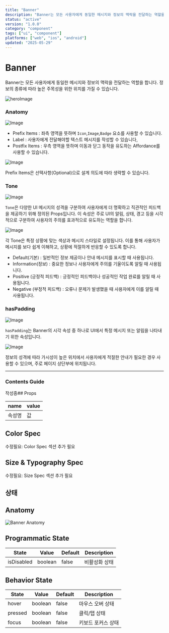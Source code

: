 ```yaml
---
title: "Banner"
description: "Banner는 모든 사용자에게 동일한 메시지와 정보의 맥락을 전달하는 역할을 합니다. 정보의 종류에 따라 높은 주목성을 위한 위치를 가질 수 있습니다."
status: "active"
version: "1.0.0"
category: "component"
tags: ["ui", "component"]
platforms: ["web", "ios", "android"]
updated: "2025-05-29"
---
```


# Banner 

Banner는 모든 사용자에게 동일한 메시지와 정보의 맥락을 전달하는 역할을 합니다. 정보의 종류에 따라 높은 주목성을 위한 위치를 가질 수 있습니다.

![heroImage](https://img.29cm.co.kr/next-edition/2024/08/20/e8631c1cb9db48c0b74bb06c174c71f8_20240820022856.jpg)

### Anatomy

![Image](https://img.29cm.co.kr/next-edition/2024/08/20/8a42bee0bd6a4b6faa33fcdc703c281f_20240820030106.jpg)

-  Prefix Items : 좌측 영역을 뜻하며 `Icon`,`Image`,`Badge` 요소를 사용할 수 있습니다. 
-  Label : 사용자에게 전달해야할 텍스트 메시지를 작성할 수 있습니다, 
-  Postfix Items : 우측 영역을 뜻하며 이동과 닫그 동작을 유도하는 Affordance를 사용할 수 있습니다.  

![Image](https://img.29cm.co.kr/next-edition/2024/08/20/716f3d716edb4874be60cce0eb7d9550_20240820030106.jpg)

Prefix Items은 선택사항(Optional)으로 설계 의도에 따라 생략할 수 있습니다. 

### Tone 

![Image](https://img.29cm.co.kr/next-edition/2024/08/20/9a7976d9e7714a36bfa51405da113fb1_20240820030106.jpg)

`Tone`은 다양한 UI 메시지의 성격을 구분하여 사용자에게 더 명확하고 직관적인 피드백을 제공하기 위해 정의된 Props입니다. 
이 속성은 주로 UI의 알림, 상태, 경고 등을 시각적으로 구분하여 사용자의 주의를 효과적으로 유도하는 역할을 합니다. 

![Image](https://img.29cm.co.kr/next-edition/2024/08/20/6205633284064068b6efe6c80ae400e1_20240820030153.jpg)

각 Tone은 특정 상황에 맞는 색상과 메시지 스타일로 설정됩니다. 
이를 통해 사용자가 메시지를 보다 쉽게 이해하고, 상황에 적절하게 반응할 수 있도록 합니다.

- Default(기본) : 일반적인 정보 제공이나 안내 메시지를 표시할 때 사용됩니다. 
- Information(정보) : 중요한 정보나 사용자에게 주의를 기울이도록 알릴 때 사용됩니다.
- Positive (긍정적 피드백) : 긍정적인 피드백이나 성공적인 작업 완료를 알릴 때 사용됩니다.
- Negative (부정적 피드백) : 오류나 문제가 발생했을 때 사용자에게 이를 알릴 때 사용됩니다.

### hasPadding

![Image](https://img.29cm.co.kr/next-edition/2024/08/20/5cb84a57129f4ba68e67c95661b1e132_20240820030231.jpg)

`hasPadding`는 Banner의 시각 속성 중 하나로 UI에서 특정 메시지 또는 알림을 나타내기 위한 속성입니다. 

![Image](https://img.29cm.co.kr/next-edition/2024/08/20/921b6304cdfb424c8c6092b6cf60bd59_20240820022856.jpg)

정보의 성격에 따라 가시성이 높은 위치에서 사용자에게 적절한 안내가 필요한 경우 사용할 수 있으며, 주로 페이지 상단부에 위치됩니다.  

---

### Contents Guide

작성중## Props

| name | value |
| --- | --- |
| 속성명 | 값 |

## Color Spec

수정필요: Color Spec 섹션 추가 필요

## Size & Typography Spec

수정필요: Size Spec 섹션 추가 필요

## 상태

## Anatomy

![Banner Anatomy](/images/components/banner/states/banner-anatomy.jpg)

## Programmatic State

| State | Value | Default | Description |
| --- | --- | --- | --- |
| isDisabled | boolean | false | 비활성화 상태 |

## Behavior State

| State | Value | Default | Description |
| --- | --- | --- | --- |
| hover | boolean | false | 마우스 오버 상태 |
| pressed | boolean | false | 클릭/탭 상태 |
| focus | boolean | false | 키보드 포커스 상태 |

